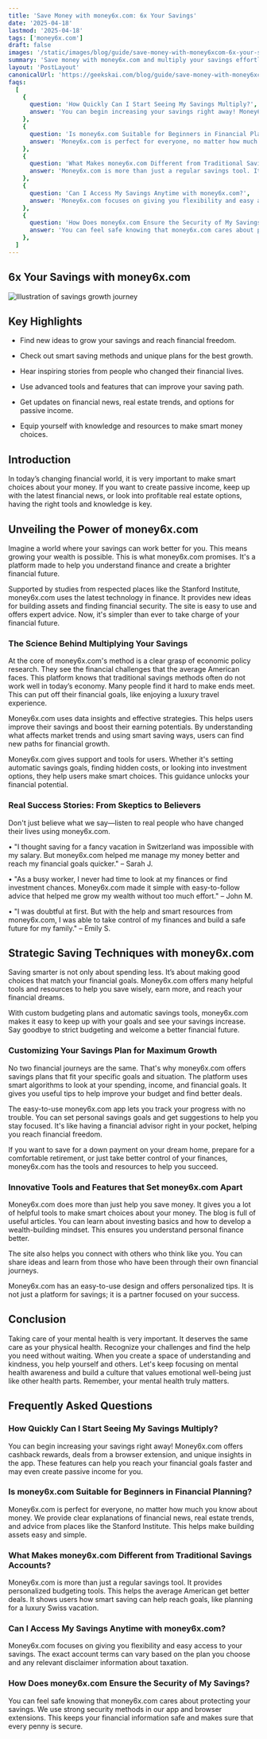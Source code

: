 ```yaml
---
title: 'Save Money with money6x.com: 6x Your Savings'
date: '2025-04-18'
lastmod: '2025-04-18'
tags: ['money6x.com']
draft: false
images: '/static/images/blog/guide/save-money-with-money6xcom-6x-your-savings.png'
summary: 'Save money with money6x.com and multiply your savings effortlessly. Discover the best ways to maximize your financial potential.'
layout: 'PostLayout'
canonicalUrl: 'https://geekskai.com/blog/guide/save-money-with-money6xcom-6x-your-savings/'
faqs:
  [
    {
      question: 'How Quickly Can I Start Seeing My Savings Multiply?',
      answer: 'You can begin increasing your savings right away! Money6x.com offers cashback rewards, deals from a browser extension, and unique insights in the app. These features can help you reach your financial goals faster and may even create passive income for you.',
    },
    {
      question: 'Is money6x.com Suitable for Beginners in Financial Planning?',
      answer: 'Money6x.com is perfect for everyone, no matter how much you know about money. We provide clear explanations of financial news, real estate trends, and advice from places like the Stanford Institute. This helps make building assets easy and simple.',
    },
    {
      question: 'What Makes money6x.com Different from Traditional Savings Accounts?',
      answer: 'Money6x.com is more than just a regular savings tool. It provides personalized budgeting tools. This helps the average American get better deals. It shows users how smart saving can help reach goals, like planning for a luxury Swiss vacation.',
    },
    {
      question: 'Can I Access My Savings Anytime with money6x.com?',
      answer: 'Money6x.com focuses on giving you flexibility and easy access to your savings. The exact account terms can vary based on the plan you choose and any relevant disclaimer information about taxation.',
    },
    {
      question: 'How Does money6x.com Ensure the Security of My Savings?',
      answer: 'You can feel safe knowing that money6x.com cares about protecting your savings. We use strong security methods in our app and browser extensions. This keeps your financial information safe and makes sure that every penny is secure.',
    },
  ]
---
```


## 6x Your Savings with money6x.com

![Illustration of savings growth journey](/static/images/blog/guide/save-money-with-money6xcom-6x-your-savings.png)

## Key Highlights

- Find new ideas to grow your savings and reach financial freedom.

- Check out smart saving methods and unique plans for the best growth.

- Hear inspiring stories from people who changed their financial lives.

- Use advanced tools and features that can improve your saving path.

- Get updates on financial news, real estate trends, and options for passive income.

- Equip yourself with knowledge and resources to make smart money choices.

## Introduction

In today’s changing financial world, it is very important to make smart choices about your money. If you want to create passive income, keep up with the latest financial news, or look into profitable real estate options, having the right tools and knowledge is key.

## Unveiling the Power of money6x.com

Imagine a world where your savings can work better for you. This means growing your wealth is possible. This is what money6x.com promises. It's a platform made to help you understand finance and create a brighter financial future.

Supported by studies from respected places like the Stanford Institute, money6x.com uses the latest technology in finance. It provides new ideas for building assets and finding financial security. The site is easy to use and offers expert advice. Now, it's simpler than ever to take charge of your financial future.

### The Science Behind Multiplying Your Savings

At the core of money6x.com's method is a clear grasp of economic policy research. They see the financial challenges that the average American faces. This platform knows that traditional savings methods often do not work well in today’s economy. Many people find it hard to make ends meet. This can put off their financial goals, like enjoying a luxury travel experience.

Money6x.com uses data insights and effective strategies. This helps users improve their savings and boost their earning potentials. By understanding what affects market trends and using smart saving ways, users can find new paths for financial growth.

Money6x.com gives support and tools for users. Whether it's setting automatic savings goals, finding hidden costs, or looking into investment options, they help users make smart choices. This guidance unlocks your financial potential.

### Real Success Stories: From Skeptics to Believers

Don't just believe what we say—listen to real people who have changed their lives using money6x.com.

• "I thought saving for a fancy vacation in Switzerland was impossible with my salary. But money6x.com helped me manage my money better and reach my financial goals quicker." – Sarah J.

• "As a busy worker, I never had time to look at my finances or find investment chances. Money6x.com made it simple with easy-to-follow advice that helped me grow my wealth without too much effort." – John M.

• "I was doubtful at first. But with the help and smart resources from money6x.com, I was able to take control of my finances and build a safe future for my family." – Emily S.

## Strategic Saving Techniques with money6x.com

Saving smarter is not only about spending less. It’s about making good choices that match your financial goals. Money6x.com offers many helpful tools and resources to help you save wisely, earn more, and reach your financial dreams.

With custom budgeting plans and automatic savings tools, money6x.com makes it easy to keep up with your goals and see your savings increase. Say goodbye to strict budgeting and welcome a better financial future.

### Customizing Your Savings Plan for Maximum Growth

No two financial journeys are the same. That's why money6x.com offers savings plans that fit your specific goals and situation. The platform uses smart algorithms to look at your spending, income, and financial goals. It gives you useful tips to help improve your budget and find better deals.

The easy-to-use money6x.com app lets you track your progress with no trouble. You can set personal savings goals and get suggestions to help you stay focused. It's like having a financial advisor right in your pocket, helping you reach financial freedom.

If you want to save for a down payment on your dream home, prepare for a comfortable retirement, or just take better control of your finances, money6x.com has the tools and resources to help you succeed.

### Innovative Tools and Features that Set money6x.com Apart

Money6x.com does more than just help you save money. It gives you a lot of helpful tools to make smart choices about your money. The blog is full of useful articles. You can learn about investing basics and how to develop a wealth-building mindset. This ensures you understand personal finance better.

The site also helps you connect with others who think like you. You can share ideas and learn from those who have been through their own financial journeys.

Money6x.com has an easy-to-use design and offers personalized tips. It is not just a platform for savings; it is a partner focused on your success.

## Conclusion

Taking care of your mental health is very important. It deserves the same care as your physical health. Recognize your challenges and find the help you need without waiting. When you create a space of understanding and kindness, you help yourself and others. Let's keep focusing on mental health awareness and build a culture that values emotional well-being just like other health parts. Remember, your mental health truly matters.

## Frequently Asked Questions

### How Quickly Can I Start Seeing My Savings Multiply?

You can begin increasing your savings right away! Money6x.com offers cashback rewards, deals from a browser extension, and unique insights in the app. These features can help you reach your financial goals faster and may even create passive income for you.

### Is money6x.com Suitable for Beginners in Financial Planning?

Money6x.com is perfect for everyone, no matter how much you know about money. We provide clear explanations of financial news, real estate trends, and advice from places like the Stanford Institute. This helps make building assets easy and simple.

### What Makes money6x.com Different from Traditional Savings Accounts?

Money6x.com is more than just a regular savings tool. It provides personalized budgeting tools. This helps the average American get better deals. It shows users how smart saving can help reach goals, like planning for a luxury Swiss vacation.

### Can I Access My Savings Anytime with money6x.com?

Money6x.com focuses on giving you flexibility and easy access to your savings. The exact account terms can vary based on the plan you choose and any relevant disclaimer information about taxation.

### How Does money6x.com Ensure the Security of My Savings?

You can feel safe knowing that money6x.com cares about protecting your savings. We use strong security methods in our app and browser extensions. This keeps your financial information safe and makes sure that every penny is secure.

